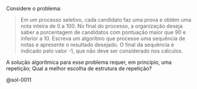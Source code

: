 <!-- Qual usar? Repetição indefinida com sentinela (Processo seletivo) -->
::: {#exr-0011}
Considere o problema: 

> Em um processo seletivo, cada candidato faz uma prova e obtém uma nota inteira de 0 a 100. No final do processo, a organização deseja saber a porcentagem de candidatos com pontuação maior que 90 e inferior a 10. Escreva um algoritmo que processe uma sequência de notas e apresente o resultado desejado. O final da sequência é indicado pelo valor -1, que não deve ser considerado nos cálculos.

A solução algorítmica para esse problema requer, em princípio, uma repetição; Qual a melhor escolha de estrutura de repetição?

@sol-0011
:::
